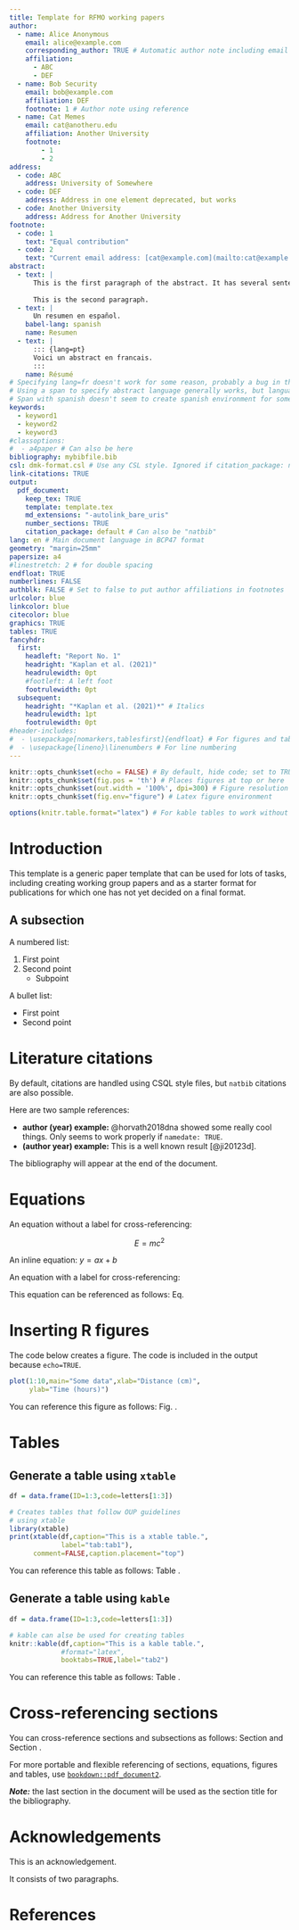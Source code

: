 ```yaml
---
title: Template for RFMO working papers
author:
  - name: Alice Anonymous
    email: alice@example.com
    corresponding_author: TRUE # Automatic author note including email address
    affiliation:
      - ABC
      - DEF
  - name: Bob Security
    email: bob@example.com
    affiliation: DEF
    footnote: 1 # Author note using reference
  - name: Cat Memes
    email: cat@anotheru.edu
    affiliation: Another University
    footnote:
        - 1
        - 2
address:
  - code: ABC
    address: University of Somewhere
  - code: DEF
    address: Address in one element deprecated, but works
  - code: Another University
    address: Address for Another University
footnote:
  - code: 1
    text: "Equal contribution"
  - code: 2
    text: "Current email address: [cat@example.com](mailto:cat@example.com)"
abstract:
  - text: |
      This is the first paragraph of the abstract. It has several sentences making it go over several lines. For this it needs to have a lot of text.
  
      This is the second paragraph.
  - text: |
      Un resumen en español.
    babel-lang: spanish
    name: Resumen
  - text: |
      ::: {lang=pt}
      Voici un abstract en francais.
      :::
    name: Résumé
# Specifying lang=fr doesn't work for some reason, probably a bug in the texlive-lang-french package. 
# Using a span to specify abstract language generally works, but language doesn't get language into `otherlangs` variable. Need a span in the actual document text for this. Using an empty span at beginning of document for this purpose.
# Span with spanish doesn't seem to create spanish environment for some reason.
keywords:
  - keyword1
  - keyword2
  - keyword3
#classoptions:
#  - a4paper # Can also be here
bibliography: mybibfile.bib
csl: dmk-format.csl # Use any CSL style. Ignored if citation_package: natbib
link-citations: TRUE
output:
  pdf_document:
    keep_tex: TRUE
    template: template.tex
    md_extensions: "-autolink_bare_uris"
    number_sections: TRUE
    citation_package: default # Can also be "natbib"
lang: en # Main document language in BCP47 format
geometry: "margin=25mm"
papersize: a4
#linestretch: 2 # for double spacing
endfloat: TRUE
numberlines: FALSE
authblk: FALSE # Set to false to put author affiliations in footnotes
urlcolor: blue
linkcolor: blue
citecolor: blue
graphics: TRUE
tables: TRUE
fancyhdr:
  first:
    headleft: "Report No. 1"
    headright: "Kaplan et al. (2021)"
    headrulewidth: 0pt
    #footleft: A left foot
    footrulewidth: 0pt
  subsequent:
    headright: "*Kaplan et al. (2021)*" # Italics
    headrulewidth: 1pt
    footrulewidth: 0pt
#header-includes:
#  - \usepackage[nomarkers,tablesfirst]{endfloat} # For figures and tables at end
#  - \usepackage{lineno}\linenumbers # For line numbering
---
```


```r
knitr::opts_chunk$set(echo = FALSE) # By default, hide code; set to TRUE to see code
knitr::opts_chunk$set(fig.pos = 'th') # Places figures at top or here
knitr::opts_chunk$set(out.width = '100%', dpi=300) # Figure resolution and size
knitr::opts_chunk$set(fig.env="figure") # Latex figure environment

options(knitr.table.format="latex") # For kable tables to work without setting format option
```

<!--
::: {lang=es}
:::

::: {lang=fr}
:::
-->

::: {lang=pt}
:::

# Introduction

This template is a generic paper template that can be used for lots of tasks, including creating working group papers and as a starter format for publications for which one has not yet decided on a final format.

## A subsection

A numbered list:

1) First point
2) Second point
    - Subpoint
    
A bullet list:

* First point
* Second point

# Literature citations

By default, citations are handled using CSQL style files, but `natbib` citations are also possible.

Here are two sample references: 

* **author (year) example:** @horvath2018dna showed some really cool things. Only seems to work properly if `namedate: TRUE`. 
* **(author year) example:** This is a well known result [@ji20123d]. 

The bibliography will appear at the end of the document.

# Equations

An equation without a label for cross-referencing:

$$
E=mc^2
$$

An inline equation: $y=ax+b$

An equation with a label for cross-referencing:

\begin{equation}\label{eq:eq1}
\int^{r_2}_0 F(r,\varphi){\rm d}r\,{\rm d}\varphi = 1
\end{equation}

This equation can be referenced as follows: Eq. \ref{eq:eq1}

# Inserting R figures

The code below creates a figure. The code is included in the output because `echo=TRUE`.

```r
plot(1:10,main="Some data",xlab="Distance (cm)",
     ylab="Time (hours)")
```

You can reference this figure as follows: Fig. \ref{fig:fig1}.

# Tables

## Generate a table using `xtable`

```r
df = data.frame(ID=1:3,code=letters[1:3])

# Creates tables that follow OUP guidelines 
# using xtable
library(xtable) 
print(xtable(df,caption="This is a xtable table.",
             label="tab:tab1"),
      comment=FALSE,caption.placement="top")
```

You can reference this table as follows: Table \ref{tab:tab1}.

## Generate a table using `kable`

```r
df = data.frame(ID=1:3,code=letters[1:3])

# kable can alse be used for creating tables
knitr::kable(df,caption="This is a kable table.",
             #format="latex",
             booktabs=TRUE,label="tab2")
```

You can reference this table as follows: Table \ref{tab:tab2}.


# Cross-referencing sections

You can cross-reference sections and subsections as follows: Section \ref{literature-citations} and Section \ref{a-subsection}.

For more portable and flexible referencing of sections, equations, figures and tables, use [`bookdown::pdf_document2`](https://github.com/rstudio/bookdown).

***Note:*** the last section in the document will be used as the section title for the bibliography.

<!-- An unnumbered section with the acknowledgements-->
# Acknowledgements {-}

This is an acknowledgement.

It consists of two paragraphs.

# References
